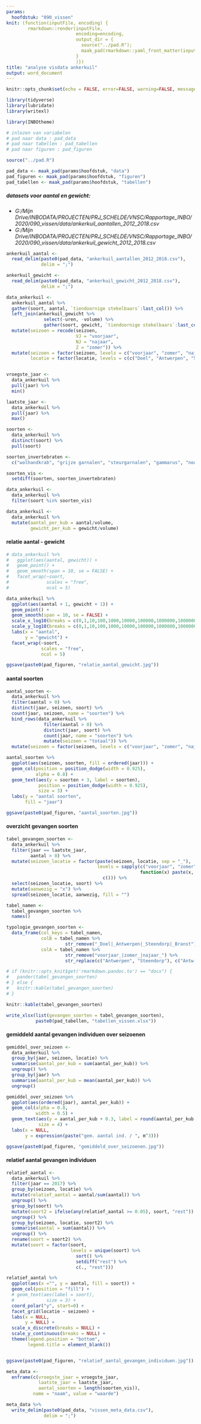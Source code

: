 ```yaml
---
params:
  hoofdstuk: "090_vissen"
knit: (function(inputFile, encoding) {
        rmarkdown::render(inputFile,
                          encoding=encoding,
                          output_dir = {
                            source("../pad.R");
                            maak_pad(rmarkdown::yaml_front_matter(inputFile)$params$hoofdstuk, "output")
                          }
                          )})
title: "analyse visdata ankerkuil"
output: word_document
---
```



```r

knitr::opts_chunk$set(echo = FALSE, error=FALSE, warning=FALSE, message=FALSE, cache=FALSE)

```


```r

library(tidyverse)
library(lubridate)
library(writexl)

library(INBOtheme)

```


```r

# inlezen van variabelen
# pad naar data : pad_data
# pad naar tabellen : pad_tabellen
# pad naar figuren : pad_figuren

source("../pad.R")

pad_data <- maak_pad(params$hoofdstuk, "data")
pad_figuren <- maak_pad(params$hoofdstuk, "figuren")
pad_tabellen <- maak_pad(params$hoofdstuk, "tabellen")

```


##### datasets voor aantal en gewicht:

  - _G:/Mijn Drive/INBODATA/PROJECTEN/PRJ_SCHELDE/VNSC/Rapportage_INBO/2020/090_vissen/data/ankerkuil_aantallen_2012_2018.csv_
  - _G:/Mijn Drive/INBODATA/PROJECTEN/PRJ_SCHELDE/VNSC/Rapportage_INBO/2020/090_vissen/data/ankerkuil_gewicht_2012_2018.csv_

```r

ankerkuil_aantal <- 
  read_delim(paste0(pad_data, "ankerkuil_aantallen_2012_2018.csv"),
             delim = ";")

ankerkuil_gewicht <- 
  read_delim(paste0(pad_data, "ankerkuil_gewicht_2012_2018.csv"),
             delim = ";")

data_ankerkuil <- 
  ankerkuil_aantal %>% 
  gather(soort, aantal, `tiendoornige stekelbaars`:last_col()) %>% 
  left_join(ankerkuil_gewicht %>% 
              select(-uren, -volume) %>% 
              gather(soort, gewicht, `tiendoornige stekelbaars`:last_col())) %>% 
  mutate(seizoen = recode(seizoen,
                          VJ = "voorjaar",
                          NJ = "najaar",
                          Z = "zomer")) %>% 
  mutate(seizoen = factor(seizoen, levels = c("voorjaar", "zomer", "najaar")),
         locatie = factor(locatie, levels = c(c("Doel", "Antwerpen", "Steendorp", "Branst"))))


vroegste_jaar <-
  data_ankerkuil %>% 
  pull(jaar) %>% 
  min()

laatste_jaar <-
  data_ankerkuil %>% 
  pull(jaar) %>% 
  max()

```


```r

soorten <- 
  data_ankerkuil %>% 
  distinct(soort) %>% 
  pull(soort)

soorten_invertebraten <-
  c("wolhandkrab", "grijze garnalen", "steurgarnalen", "gammarus", "noordzeekrab", "japanse steurgarnaal", "penseelkrab")

soorten_vis <-
  setdiff(soorten, soorten_invertebraten)

data_ankerkuil <- 
  data_ankerkuil %>% 
  filter(soort %in% soorten_vis)

```


```r

data_ankerkuil <- 
  data_ankerkuil %>% 
  mutate(aantal_per_kub = aantal/volume,
         gewicht_per_kub = gewicht/volume)

```


#### relatie aantal - gewicht

```r

# data_ankerkuil %>%
#   ggplot(aes(aantal, gewicht)) +
#   geom_point() +
#   geom_smooth(span = 10, se = FALSE) +
#   facet_wrap(~soort,
#              scales = "free",
#              ncol = 5)

data_ankerkuil %>% 
  ggplot(aes(aantal + 1, gewicht + 1)) +
  geom_point() +
  geom_smooth(span = 10, se = FALSE) +
  scale_x_log10(breaks = c(0,1,10,100,1000,10000,100000,1000000,10000000) + 1, labels = function(x) x-1) +
  scale_y_log10(breaks = c(0,1,10,100,1000,10000,100000,1000000,10000000) + 1, labels = function(x) x-1) +
  labs(x = "aantal",
       y = "gewicht") +
  facet_wrap(~soort, 
             scales = "free",
             ncol = 5)

ggsave(paste0(pad_figuren, "relatie_aantal_gewicht.jpg"))

```


#### aantal soorten

```r

aantal_soorten <- 
  data_ankerkuil %>% 
  filter(aantal > 0) %>% 
  distinct(jaar, seizoen, soort) %>% 
  count(jaar, seizoen, name = "soorten") %>% 
  bind_rows(data_ankerkuil %>% 
              filter(aantal > 0) %>% 
              distinct(jaar, soort) %>% 
              count(jaar, name = "soorten") %>% 
              mutate(seizoen = "totaal")) %>% 
  mutate(seizoen = factor(seizoen, levels = c("voorjaar", "zomer", "najaar", "totaal")))

aantal_soorten %>% 
  ggplot(aes(seizoen, soorten, fill = ordered(jaar))) +
  geom_col(position = position_dodge(width = 0.925), 
           alpha = 0.8) +
  geom_text(aes(y = soorten + 3, label = soorten), 
            position = position_dodge(width = 0.925),
            size = 3) +
  labs(y = "aantal soorten",
       fill = "jaar")

ggsave(paste0(pad_figuren, "aantal_soorten.jpg"))

```


#### overzicht gevangen soorten

```r

tabel_gevangen_soorten <-
  data_ankerkuil %>% 
  filter(jaar == laatste_jaar,
         aantal > 0) %>% 
  mutate(seizoen_locatie = factor(paste(seizoen, locatie, sep = "_"),
                                  levels = sapply(c("voorjaar", "zomer", "najaar"),
                                                  function(x) paste(x, c("Doel", "Antwerpen", "Steendorp", "Branst"), sep = "_")) %>%
                                    c())) %>%
  select(seizoen_locatie, soort) %>% 
  mutate(aanwezig = "x") %>% 
  spread(seizoen_locatie, aanwezig, fill = "")

tabel_namen <- 
  tabel_gevangen_soorten %>% 
  names()

typologie_gevangen_soorten <-
  data_frame(col_keys = tabel_namen,
             colB = tabel_namen %>%
                      str_remove("_Doel|_Antwerpen|_Steendorp|_Branst"),
             colA = tabel_namen %>%
                      str_remove("voorjaar_|zomer_|najaar_") %>% 
                      str_replace(c("Antwerpen", "Steendorp"), c("Antw.", "Steend.")))

# if (knitr::opts_knit$get('rmarkdown.pandoc.to') == "docx") {
#   pander(tabel_gevangen_soorten) 
# } else { 
#   knitr::kable(tabel_gevangen_soorten) 
# }

knitr::kable(tabel_gevangen_soorten)

write_xlsx(list(gevangen_soorten = tabel_gevangen_soorten),
           paste0(pad_tabellen, "tabellen_vissen.xlsx"))

```


#### gemiddeld aantal gevangen individuen over seizoenen

```r

gemiddel_over_seizoen <- 
  data_ankerkuil %>% 
  group_by(jaar, seizoen, locatie) %>%
  summarise(aantal_per_kub = sum(aantal_per_kub)) %>% 
  ungroup() %>% 
  group_by(jaar) %>%
  summarise(aantal_per_kub = mean(aantal_per_kub)) %>% 
  ungroup()

gemiddel_over_seizoen %>% 
  ggplot(aes(ordered(jaar), aantal_per_kub)) +
  geom_col(alpha = 0.8,
           width = 0.5) +
  geom_text(aes(y = aantal_per_kub + 0.3, label = round(aantal_per_kub, 2)), 
            size = 4) +
  labs(x = NULL,
       y = expression(paste("gem. aantal ind. / ", m^3)))

ggsave(paste0(pad_figuren, "gemiddeld_over_seizoenen.jpg"))

```


#### relatief aantal gevangen individuen

```r

relatief_aantal <- 
  data_ankerkuil %>% 
  filter(jaar == 2017) %>% 
  group_by(seizoen, locatie) %>%
  mutate(relatief_aantal = aantal/sum(aantal)) %>% 
  ungroup() %>% 
  group_by(soort) %>% 
  mutate(soort2 = ifelse(any(relatief_aantal >= 0.05), soort, "rest")) %>% 
  ungroup() %>% 
  group_by(seizoen, locatie, soort2) %>% 
  summarise(aantal = sum(aantal)) %>% 
  ungroup() %>% 
  rename(soort = soort2) %>% 
  mutate(soort = factor(soort, 
                        levels = unique(soort) %>% 
                          sort() %>% 
                          setdiff("rest") %>% 
                          c(., "rest")))

relatief_aantal %>% 
  ggplot(aes(x ="", y = aantal, fill = soort)) +
  geom_col(position = "fill") +
  # geom_text(aes(label = soort),
  #            size = 3) +
  coord_polar("y", start=0) +
  facet_grid(locatie ~ seizoen) +
  labs(x = NULL,
       y = NULL) +
  scale_x_discrete(breaks = NULL) +
  scale_y_continuous(breaks = NULL) +
  theme(legend.position = "bottom",
        legend.title = element_blank())


ggsave(paste0(pad_figuren, "relatief_aantal_gevangen_individuen.jpg"))

```


```r

meta_data <- 
  enframe(c(vroegste_jaar = vroegste_jaar,
            laatste_jaar = laatste_jaar,
            aantal_soorten = length(soorten_vis)),
          name = "naam", value = "waarde")

meta_data %>% 
  write_delim(paste0(pad_data, "vissen_meta_data.csv"),
              delim = ";")

```

